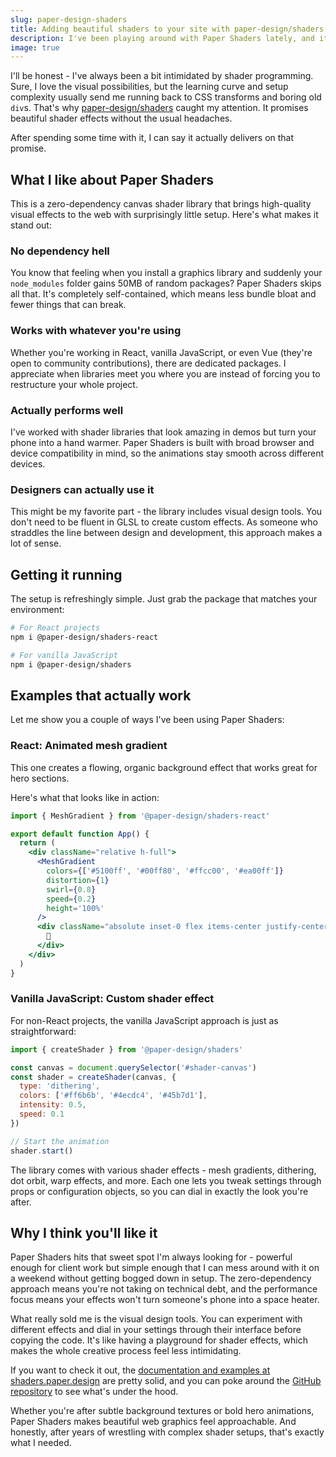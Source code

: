 ```yaml
---
slug: paper-design-shaders
title: Adding beautiful shaders to your site with paper-design/shaders
description: I've been playing around with Paper Shaders lately, and it's honestly refreshing to find a shader library that doesn't make you jump through hoops. Here's what makes it worth checking out.
image: true
---
```


I'll be honest - I've always been a bit intimidated by shader programming. Sure, I love the visual possibilities, but the learning curve and setup complexity usually send me running back to CSS transforms and boring old `div`s. That's why [paper-design/shaders](https://github.com/paper-design/shaders) caught my attention. It promises beautiful shader effects without the usual headaches.

After spending some time with it, I can say it actually delivers on that promise.

## What I like about Paper Shaders

This is a zero-dependency canvas shader library that brings high-quality visual effects to the web with surprisingly little setup. Here's what makes it stand out:

### No dependency hell
You know that feeling when you install a graphics library and suddenly your `node_modules` folder gains 50MB of random packages? Paper Shaders skips all that. It's completely self-contained, which means less bundle bloat and fewer things that can break.

### Works with whatever you're using
Whether you're working in React, vanilla JavaScript, or even Vue (they're open to community contributions), there are dedicated packages. I appreciate when libraries meet you where you are instead of forcing you to restructure your whole project.

### Actually performs well
I've worked with shader libraries that look amazing in demos but turn your phone into a hand warmer. Paper Shaders is built with broad browser and device compatibility in mind, so the animations stay smooth across different devices.

### Designers can actually use it
This might be my favorite part - the library includes visual design tools. You don't need to be fluent in GLSL to create custom effects. As someone who straddles the line between design and development, this approach makes a lot of sense.

## Getting it running

The setup is refreshingly simple. Just grab the package that matches your environment:

```bash
# For React projects
npm i @paper-design/shaders-react

# For vanilla JavaScript
npm i @paper-design/shaders
```

## Examples that actually work

Let me show you a couple of ways I've been using Paper Shaders:

### React: Animated mesh gradient

This one creates a flowing, organic background effect that works great for hero sections.

Here's what that looks like in action:

```jsx live
import { MeshGradient } from '@paper-design/shaders-react'

export default function App() {
  return (
    <div className="relative h-full">
      <MeshGradient
        colors={['#5100ff', '#00ff80', '#ffcc00', '#ea00ff']}
        distortion={1}
        swirl={0.8}
        speed={0.2}
        height='100%'
      />
      <div className="absolute inset-0 flex items-center justify-center">
        👋
      </div>
    </div>
  )
}

```

### Vanilla JavaScript: Custom shader effect

For non-React projects, the vanilla JavaScript approach is just as straightforward:

```javascript
import { createShader } from '@paper-design/shaders'

const canvas = document.querySelector('#shader-canvas')
const shader = createShader(canvas, {
  type: 'dithering',
  colors: ['#ff6b6b', '#4ecdc4', '#45b7d1'],
  intensity: 0.5,
  speed: 0.1
})

// Start the animation
shader.start()
```

The library comes with various shader effects - mesh gradients, dithering, dot orbit, warp effects, and more. Each one lets you tweak settings through props or configuration objects, so you can dial in exactly the look you're after.

## Why I think you'll like it

Paper Shaders hits that sweet spot I'm always looking for - powerful enough for client work but simple enough that I can mess around with it on a weekend without getting bogged down in setup. The zero-dependency approach means you're not taking on technical debt, and the performance focus means your effects won't turn someone's phone into a space heater.

What really sold me is the visual design tools. You can experiment with different effects and dial in your settings through their interface before copying the code. It's like having a playground for shader effects, which makes the whole creative process feel less intimidating.

If you want to check it out, the [documentation and examples at shaders.paper.design](https://shaders.paper.design) are pretty solid, and you can poke around the [GitHub repository](https://github.com/paper-design/shaders) to see what's under the hood.

Whether you're after subtle background textures or bold hero animations, Paper Shaders makes beautiful web graphics feel approachable. And honestly, after years of wrestling with complex shader setups, that's exactly what I needed.